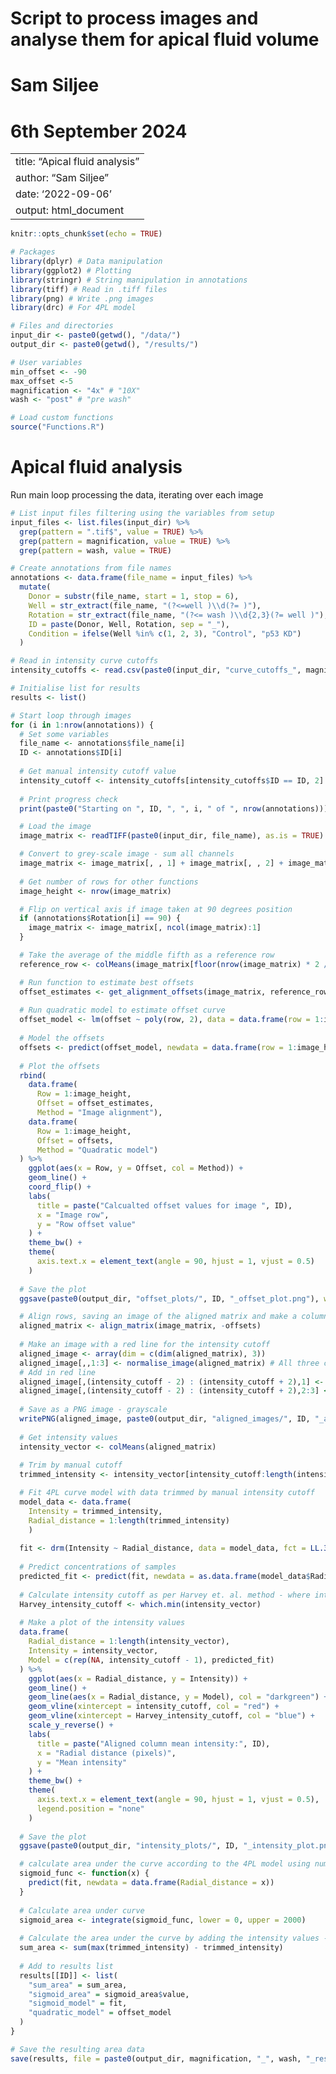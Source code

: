 # Script to process images and analyse them for apical fluid volume
# Sam Siljee
# 6th September 2024

---
title: "Apical fluid analysis"
author: "Sam Siljee"
date: '2022-09-06'
output: html_document
---

```{r setup, include=FALSE}
knitr::opts_chunk$set(echo = TRUE)

# Packages
library(dplyr) # Data manipulation
library(ggplot2) # Plotting
library(stringr) # String manipulation in annotations
library(tiff) # Read in .tiff files
library(png) # Write .png images
library(drc) # For 4PL model

# Files and directories
input_dir <- paste0(getwd(), "/data/")
output_dir <- paste0(getwd(), "/results/")

# User variables
min_offset <- -90
max_offset <-5
magnification <- "4x" # "10X"
wash <- "post" # "pre wash"

# Load custom functions
source("Functions.R")
```

# Apical fluid analysis
Run main loop processing the data, iterating over each image
```{r Run processing}
# List input files filtering using the variables from setup
input_files <- list.files(input_dir) %>%
  grep(pattern = ".tif$", value = TRUE) %>%
  grep(pattern = magnification, value = TRUE) %>%
  grep(pattern = wash, value = TRUE)

# Create annotations from file names
annotations <- data.frame(file_name = input_files) %>%
  mutate(
    Donor = substr(file_name, start = 1, stop = 6),
    Well = str_extract(file_name, "(?<=well )\\d(?= )"),
    Rotation = str_extract(file_name, "(?<= wash )\\d{2,3}(?= well )"),
    ID = paste(Donor, Well, Rotation, sep = "_"),
    Condition = ifelse(Well %in% c(1, 2, 3), "Control", "p53 KD")
  )

# Read in intensity curve cutoffs
intensity_cutoffs <- read.csv(paste0(input_dir, "curve_cutoffs_", magnification, "_", wash,"_wash.csv"), header = TRUE)

# Initialise list for results
results <- list()

# Start loop through images
for (i in 1:nrow(annotations)) {
  # Set some variables
  file_name <- annotations$file_name[i]
  ID <- annotations$ID[i]
  
  # Get manual intensity cutoff value
  intensity_cutoff <- intensity_cutoffs[intensity_cutoffs$ID == ID, 2]
  
  # Print progress check
  print(paste0("Starting on ", ID, ", ", i, " of ", nrow(annotations)))

  # Load the image
  image_matrix <- readTIFF(paste0(input_dir, file_name), as.is = TRUE)

  # Convert to grey-scale image - sum all channels
  image_matrix <- image_matrix[, , 1] + image_matrix[, , 2] + image_matrix[, , 3]
  
  # Get number of rows for other functions
  image_height <- nrow(image_matrix)

  # Flip on vertical axis if image taken at 90 degrees position
  if (annotations$Rotation[i] == 90) {
    image_matrix <- image_matrix[, ncol(image_matrix):1]
  }

  # Take the average of the middle fifth as a reference row
  reference_row <- colMeans(image_matrix[floor(nrow(image_matrix) * 2 / 5):ceiling(nrow(image_matrix) * 3 / 5), ])

  # Run function to estimate best offsets
  offset_estimates <- get_alignment_offsets(image_matrix, reference_row, min_offset, max_offset)
  
  # Run quadratic model to estimate offset curve
  offset_model <- lm(offset ~ poly(row, 2), data = data.frame(row = 1:image_height, offset = offset_estimates))
  
  # Model the offsets
  offsets <- predict(offset_model, newdata = data.frame(row = 1:image_height))
  
  # Plot the offsets
  rbind(
    data.frame(
      Row = 1:image_height,
      Offset = offset_estimates,
      Method = "Image alignment"),
    data.frame(
      Row = 1:image_height,
      Offset = offsets,
      Method = "Quadratic model")
  ) %>%
    ggplot(aes(x = Row, y = Offset, col = Method)) +
    geom_line() +
    coord_flip() +
    labs(
      title = paste("Calcualted offset values for image ", ID),
      x = "Image row",
      y = "Row offset value"
    ) +
    theme_bw() +
    theme(
      axis.text.x = element_text(angle = 90, hjust = 1, vjust = 0.5)
    )
  
  # Save the plot
  ggsave(paste0(output_dir, "offset_plots/", ID, "_offset_plot.png"), width = 8, height = 5.5)

  # Align rows, saving an image of the aligned matrix and make a column means vector
  aligned_matrix <- align_matrix(image_matrix, -offsets)
  
  # Make an image with a red line for the intensity cutoff
  aligned_image <- array(dim = c(dim(aligned_matrix), 3))
  aligned_image[,,1:3] <- normalise_image(aligned_matrix) # All three channels the same
  # Add in red line
  aligned_image[,(intensity_cutoff - 2) : (intensity_cutoff + 2),1] <- 1
  aligned_image[,(intensity_cutoff - 2) : (intensity_cutoff + 2),2:3] <- 0
  
  # Save as a PNG image - grayscale
  writePNG(aligned_image, paste0(output_dir, "aligned_images/", ID, "_aligned_image.png"))
  
  # Get intensity values
  intensity_vector <- colMeans(aligned_matrix)
  
  # Trim by manual cutoff
  trimmed_intensity <- intensity_vector[intensity_cutoff:length(intensity_vector)]

  # Fit 4PL curve model with data trimmed by manual intensity cutoff
  model_data <- data.frame(
    Intensity = trimmed_intensity,
    Radial_distance = 1:length(trimmed_intensity)
    )
  
  fit <- drm(Intensity ~ Radial_distance, data = model_data, fct = LL.3())
  
  # Predict concentrations of samples
  predicted_fit <- predict(fit, newdata = as.data.frame(model_data$Radial_distance))
  
  # Calculate intensity cutoff as per Harvey et. al. method - where intensity is at its maximum.
  Harvey_intensity_cutoff <- which.min(intensity_vector)
  
  # Make a plot of the intensity values
  data.frame(
    Radial_distance = 1:length(intensity_vector),
    Intensity = intensity_vector,
    Model = c(rep(NA, intensity_cutoff - 1), predicted_fit)
  ) %>%
    ggplot(aes(x = Radial_distance, y = Intensity)) +
    geom_line() +
    geom_line(aes(x = Radial_distance, y = Model), col = "darkgreen") +
    geom_vline(xintercept = intensity_cutoff, col = "red") +
    geom_vline(xintercept = Harvey_intensity_cutoff, col = "blue") +
    scale_y_reverse() +
    labs(
      title = paste("Aligned column mean intensity:", ID),
      x = "Radial distance (pixels)",
      y = "Mean intensity"
    ) +
    theme_bw() +
    theme(
      axis.text.x = element_text(angle = 90, hjust = 1, vjust = 0.5),
      legend.position = "none"
    )
  
  # Save the plot
  ggsave(paste0(output_dir, "intensity_plots/", ID, "_intensity_plot.png"), width = 8, height = 5.5)

  # calculate area under the curve according to the 4PL model using numerical integration
  sigmoid_func <- function(x) {
    predict(fit, newdata = data.frame(Radial_distance = x))
  }
  
  # Calculate area under curve
  sigmoid_area <- integrate(sigmoid_func, lower = 0, upper = 2000)
  
  # Calculate the area under the curve by adding the intensity values - inverted for greyscale mapping
  sum_area <- sum(max(trimmed_intensity) - trimmed_intensity)
  
  # Add to results list
  results[[ID]] <- list(
    "sum_area" = sum_area,
    "sigmoid_area" = sigmoid_area$value,
    "sigmoid_model" = fit,
    "quadratic_model" = offset_model
  )
}

# Save the resulting area data
save(results, file = paste0(output_dir, magnification, "_", wash, "_results.rda"))
```
